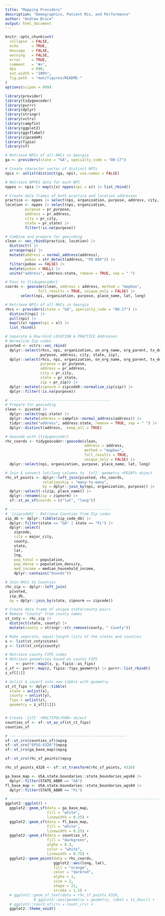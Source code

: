 ```yaml
---
title: "Mapping Providers"
description: "Demographics, Patient Mix, and Performance"
author: "Andrew Bruce"
output: html_document
---
```


```r
knitr::opts_chunk$set(
  collapse  = FALSE,
  echo      = TRUE, 
  message   = FALSE, 
  warning   = FALSE,
  error     = TRUE,
  comment   = "#>",
  dpi       = 600, 
  out.width = "100%",
  fig.path  = "man/figures/README-"
)
options(scipen = 999)
```


```r
library(provider)
library(tidygeocoder)
library(purrr)
library(dplyr)
library(stringr)
library(vctrs)
library(campfin)
library(ggplot2)
library(ggsflabel)
library(zipcodeR)
library(fipio)
library(sf)
```


```r
# Retrieve NPIs of all RHCs in Georgia
ga <- providers(state = "GA", specialty_code = "00-17")

# Create character vector of distinct NPIs
npis <- unlist(distinct(ga, npi), use.names = FALSE)

# Retrieve NPPES data for each NPI
nppes <- npis |> map(\(x) nppes(npi = x)) |> list_rbind()

# Create data frames of both practice and location addresses
practice <- nppes |> select(npi, organization, purpose, address, city, state)
location <- nppes |> select(npi, organization, 
         purpose = pr_purpose, 
         address = pr_address, 
         city = pr_city, 
         state = pr_state) |> 
         filter(!is.na(purpose))

# Combine and prepare for geocoding
clean <- vec_rbind(practice, location) |> 
  distinct() |> 
  arrange(npi) |>
  mutate(address = normal_address(address),
         pobox = str_detect(address, "PO BOX")) |>
  filter(pobox == FALSE) |>
  mutate(pobox = NULL) |>
  unite("address", address:state, remove = TRUE, sep = " ")

# Pass to {tidygeocoder}
coords <- geocode(clean, address = address, method = "mapbox", 
               full_results = TRUE, unique_only = FALSE) |> 
       select(npi, organization, purpose, place_name, lat, long)
```


```r
# Retrieve NPIs of all RHCs in Georgia
rhcs <- providers(state = "GA", specialty_code = "00-17") |> 
  distinct(npi) |> 
  pull(npi) |> 
  map(\(x) nppes(npi = x)) |>
  list_rbind()

# Separate & Row-bind LOCATION & PRACTICE Addresses
# Normalize Zip codes
pivoted <- vctrs::vec_rbind(
  dplyr::select(rhcs, npi, organization, on_org_name, org_parent, tx_desc, 
                purpose, address, city, state, zip),
  dplyr::select(rhcs, npi, organization, on_org_name, org_parent, tx_desc, 
                purpose = pr_purpose, 
                address = pr_address, 
                city = pr_city, 
                state = pr_state, 
                zip = pr_zip)) |> 
  dplyr::mutate(zipnorm = zipcodeR::normalize_zip(zip)) |> 
  dplyr::filter(!is.na(purpose))

# ----------------------------------------------
# Prepare for geocoding
clean <- pivoted |> 
  dplyr::select(npi:state) |> 
  dplyr::mutate(address = campfin::normal_address(address)) |>
  tidyr::unite("address", address:state, remove = TRUE, sep = " ") |> 
  dplyr::distinct(address, .keep_all = TRUE)

# Geocode with {tidygeocoder}
rhc_coords <- tidygeocoder::geocode(clean, 
                                    address = address, 
                                    method = "mapbox", 
                                    full_results = TRUE, 
                                    unique_only = FALSE) |> 
  dplyr::select(npi, organization, purpose, place_name, lat, long)

# Join & convert lat/long columns to `{sf}` geometry <POINT> object
rhc_sf_points <- dplyr::left_join(pivoted, rhc_coords, 
                 relationship = "many-to-many", 
                 by = dplyr::join_by(npi, organization, purpose)) |> 
  dplyr::select(-c(zip, place_name)) |> 
  dplyr::rename(zip = zipnorm) |> 
  sf::st_as_sf(coords = c("lat", "long"))

# ----------------------------------------------
# `{zipcodeR}`: Retrieve Counties from Zip codes 
zip_db <- dplyr::tibble(zip_code_db) |> 
  dplyr::filter(state == "GA" | state == "FL") |> 
  dplyr::select(
    zipcode, 
    city = major_city, 
    county, 
    state, 
    lat, 
    lng, 
    pop_total = population, 
    pop_dense = population_density,
    med_income = median_household_income,
    dplyr::contains("bounds"))

# Join RHCs to Counties
rhc_zip <- dplyr::left_join(
  pivoted, 
  zip_db, 
  by = dplyr::join_by(state, zipnorm == zipcode))

# Create data frame of unique state/county pairs
# Remove "County" from county names
st_cnty <- rhc_zip |> 
  distinct(state, county) |> 
  mutate(county = stringr::str_remove(county, " County"))

# Make separate, equal-length lists of the states and counties
x <- list(st_cnty$state)
y <- list(st_cnty$county)

# Retrieve county FIPS codes
# Retrieve geometries based on county FIPS
z    <- purrr::map2(x, y, fipio::as_fips)
z_sf <- purrr::map(z, fipio::fips_geometry) |> purrr::list_rbind()
z_sf[[1]]

# Unlist & insert into new tibble with geometry
st_ct_fips <- dplyr::tibble(
  state = unlist(x),
  county = unlist(y),
  fips = unlist(z),
  geometry = z_sf[[1]])


# Create `{sf}` <MULTIPOLYGON> object
counties_sf <- sf::st_as_sf(st_ct_fips)
counties_sf

# -----------------------------------------------------
sf::st_crs(counties_sf)$epsg
sf::st_crs("EPSG:4326")$epsg
sf::st_crs(ga_base_map)$epsg

sf::st_crs(rhc_sf_points)$epsg

rhc_sf_points_4326 <- sf::st_transform(rhc_sf_points, 4326)

ga_base_map <- USA.state.boundaries::state_boundaries_wgs84 |> 
  dplyr::filter(STATE_ABBR == "GA")
fl_base_map <- USA.state.boundaries::state_boundaries_wgs84 |> 
  dplyr::filter(STATE_ABBR == "FL")

# -----------------------------------------------------------------------------
ggplot2::ggplot() +
  ggplot2::geom_sf(data = ga_base_map, 
                   fill = "white", 
                   linewidth = 0.25) +
  ggplot2::geom_sf(data = fl_base_map, 
                   fill = "white", 
                   linewidth = 0.25) +
  ggplot2::geom_sf(data = counties_sf, 
                   fill = "darkgreen", 
                   alpha = 0.3, 
                   color = "white", 
                   linewidth = 0.75) +
  ggplot2::geom_point(data = rhc_coords, 
                      ggplot2::aes(long, lat),
                      fill = "orange",
                      color = "darkred", 
                      alpha = 1, 
                      size = 2, 
                      shape = 21,
                      stroke = 1.5) +
  # ggplot2::geom_sf_text(data = rhc_sf_points_4326, 
             # ggplot2::aes(geometry = geometry, label = tx_desc)) +
  # ggplot2::coord_sf(crs = count_crs) +
  ggplot2::theme_void()
```

